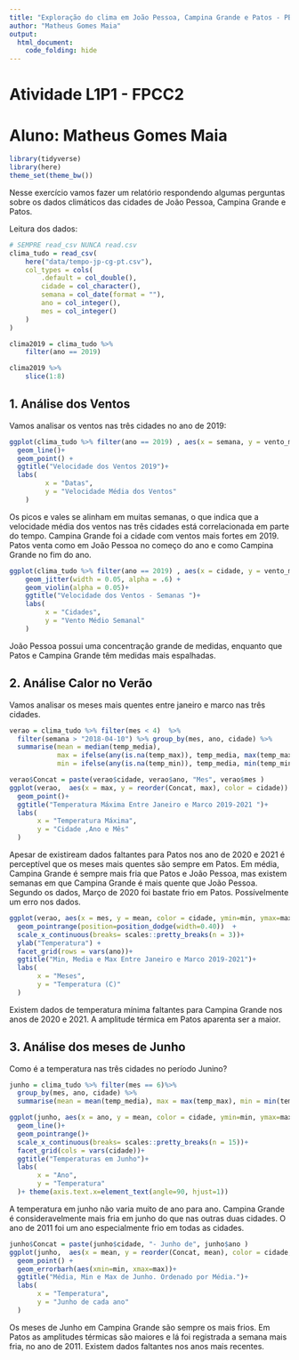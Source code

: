 ```yaml
---
title: "Exploração do clima em João Pessoa, Campina Grande e Patos - PB"
author: "Matheus Gomes Maia"
output: 
  html_document:
    code_folding: hide
---
```


# Atividade L1P1 - FPCC2
# Aluno: Matheus Gomes Maia

```r
library(tidyverse)
library(here)
theme_set(theme_bw())
```

Nesse exercício vamos fazer um relatório respondendo algumas perguntas sobre os dados climáticos das cidades de João Pessoa, Campina Grande e Patos.

Leitura dos dados:
```r
# SEMPRE read_csv NUNCA read.csv
clima_tudo = read_csv(
    here("data/tempo-jp-cg-pt.csv"),
    col_types = cols(
        .default = col_double(),
        cidade = col_character(),
        semana = col_date(format = ""),
        ano = col_integer(),
        mes = col_integer()
    )
)

clima2019 = clima_tudo %>% 
    filter(ano == 2019) 

clima2019 %>% 
    slice(1:8)
```

## 1. Análise dos Ventos
  Vamos analisar os ventos nas três cidades no ano de 2019: 

```r
ggplot(clima_tudo %>% filter(ano == 2019) , aes(x = semana, y = vento_medio, color = cidade)) +
  geom_line()+
  geom_point() + 
  ggtitle("Velocidade dos Ventos 2019")+ 
  labs(
         x = "Datas", 
         y = "Velocidade Média dos Ventos"
    )
```

Os picos e vales se alinham em muitas semanas, o que indica que a velocidade média dos ventos nas três cidades está correlacionada em parte do tempo. Campina Grande foi a cidade com ventos mais fortes em 2019. Patos venta como em João Pessoa no começo do ano e como Campina Grande no fim do ano.


```r
ggplot(clima_tudo %>% filter(ano == 2019) , aes(x = cidade, y = vento_medio, color = cidade)) +
    geom_jitter(width = 0.05, alpha = .6) + 
    geom_violin(alpha = 0.05)+
    ggtitle("Velocidade dos Ventos - Semanas ")+ 
    labs(
         x = "Cidades", 
         y = "Vento Médio Semanal"
    )
```

João Pessoa possui uma concentração grande de medidas, enquanto que Patos e Campina Grande têm medidas mais espalhadas.


## 2. Análise Calor no Verão

Vamos analisar os meses mais quentes entre janeiro e marco nas três cidades.
    

```r
verao = clima_tudo %>% filter(mes < 4)  %>% 
  filter(semana > "2018-04-10") %>% group_by(mes, ano, cidade) %>%
  summarise(mean = median(temp_media), 
            max = ifelse(any(is.na(temp_max)), temp_media, max(temp_max)), 
            min = ifelse(any(is.na(temp_min)), temp_media, min(temp_min)))

verao$Concat = paste(verao$cidade, verao$ano, "Mes", verao$mes ) 
ggplot(verao,  aes(x = max, y = reorder(Concat, max), color = cidade)) +
  geom_point()+
  ggtitle("Temperatura Máxima Entre Janeiro e Marco 2019-2021 ")+ 
  labs(
       x = "Temperatura Máxima", 
       y = "Cidade ,Ano e Mês"
  )
```

Apesar de existiream dados faltantes para Patos nos ano de 2020 e 2021 é perceptível que os meses mais quentes são sempre em Patos. Em média, Campina Grande é sempre mais fria que Patos e João Pessoa, mas existem semanas em que Campina Grande é mais quente que João Pessoa. Segundo os dados, Março de 2020 foi bastate frio em Patos. Possívelmente um erro nos dados.


```r

ggplot(verao, aes(x = mes, y = mean, color = cidade, ymin=min, ymax=max)) +
  geom_pointrange(position=position_dodge(width=0.40))  + 
  scale_x_continuous(breaks= scales::pretty_breaks(n = 3))+ 
  ylab("Temperatura") + 
  facet_grid(rows = vars(ano))+
  ggtitle("Min, Media e Max Entre Janeiro e Marco 2019-2021")+ 
  labs(
       x = "Meses", 
       y = "Temperatura (C)"
  )
```

Existem dados de temperatura mínima faltantes para Campina Grande nos anos de 2020 e 2021. A amplitude térmica em Patos aparenta ser a maior. 

## 3. Análise dos meses de Junho
Como é a temperatura nas três cidades no período Junino?
  
```r
junho = clima_tudo %>% filter(mes == 6)%>%
  group_by(mes, ano, cidade) %>%
  summarise(mean = mean(temp_media), max = max(temp_max), min = min(temp_min))

ggplot(junho, aes(x = ano, y = mean, color = cidade, ymin=min, ymax=max)) +
  geom_line()+
  geom_pointrange()+
  scale_x_continuous(breaks= scales::pretty_breaks(n = 15))+ 
  facet_grid(cols = vars(cidade))+
  ggtitle("Temperaturas em Junho")+ 
  labs(
       x = "Ano", 
       y = "Temperatura"
  )+ theme(axis.text.x=element_text(angle=90, hjust=1))
```

A temperatura em junho não varia muito de ano para ano. Campina Grande é consideravelmente mais fria em junho do que nas outras duas cidades. O ano de 2011 foi um ano especialmente frio em todas as cidades.

```r
junho$Concat = paste(junho$cidade, "- Junho de", junho$ano ) 
ggplot(junho,  aes(x = mean, y = reorder(Concat, mean), color = cidade, ymin=min, ymax=max)) +
  geom_point() +
  geom_errorbarh(aes(xmin=min, xmax=max))+
  ggtitle("Média, Min e Max de Junho. Ordenado por Média.")+ 
  labs(
       x = "Temperatura", 
       y = "Junho de cada ano"
  )
```

Os meses de Junho em Campina Grande são sempre os mais frios. Em Patos as amplitudes térmicas são maiores e lá foi registrada a semana mais fria, no ano de 2011. Existem dados faltantes nos anos mais recentes.

